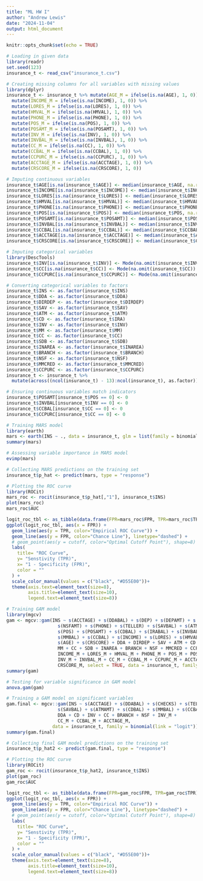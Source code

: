 ```yaml
---
title: "ML HW I"
author: "Andrew Lewis"
date: "2024-11-04"
output: html_document
---
```


```r
knitr::opts_chunk$set(echo = TRUE)
```

```r
# Loading in given data
library(readr)
set.seed(123)
insurance_t <- read_csv("insurance_t.csv")
```

```r
# Creating missing columns for all variables with missing values
library(dplyr)
insurance_t <- insurance_t %>% mutate(AGE_M = ifelse(is.na(AGE), 1, 0)) %>% 
  mutate(INCOME_M = ifelse(is.na(INCOME), 1, 0)) %>% 
  mutate(LORES_M = ifelse(is.na(LORES), 1, 0)) %>% 
  mutate(HMVAL_M = ifelse(is.na(HMVAL), 1, 0)) %>%
  mutate(PHONE_M = ifelse(is.na(PHONE), 1, 0)) %>%
  mutate(POS_M = ifelse(is.na(POS), 1, 0)) %>%
  mutate(POSAMT_M = ifelse(is.na(POSAMT), 1, 0)) %>%
  mutate(INV_M = ifelse(is.na(INV), 1, 0)) %>%
  mutate(INVBAL_M = ifelse(is.na(INVBAL), 1, 0)) %>%
  mutate(CC_M = ifelse(is.na(CC), 1, 0)) %>%
  mutate(CCBAL_M = ifelse(is.na(CCBAL), 1, 0)) %>%
  mutate(CCPURC_M = ifelse(is.na(CCPURC), 1, 0)) %>%
  mutate(ACCTAGE_M = ifelse(is.na(ACCTAGE), 1, 0)) %>%
  mutate(CRSCORE_M = ifelse(is.na(CRSCORE), 1, 0))
```

```r
# Imputing continuous variables
insurance_t$AGE[is.na(insurance_t$AGE)] <- median(insurance_t$AGE, na.rm = TRUE)
insurance_t$INCOME[is.na(insurance_t$INCOME)] <- median(insurance_t$INCOME, na.rm = TRUE)
insurance_t$LORES[is.na(insurance_t$LORES)] <- median(insurance_t$LORES, na.rm = TRUE)
insurance_t$HMVAL[is.na(insurance_t$HMVAL)] <- median(insurance_t$HMVAL, na.rm = TRUE)
insurance_t$PHONE[is.na(insurance_t$PHONE)] <- median(insurance_t$PHONE, na.rm = TRUE)
insurance_t$POS[is.na(insurance_t$POS)] <- median(insurance_t$POS, na.rm = TRUE)
insurance_t$POSAMT[is.na(insurance_t$POSAMT)] <- median(insurance_t$POSAMT, na.rm = TRUE)
insurance_t$INVBAL[is.na(insurance_t$INVBAL)] <- median(insurance_t$INVBAL, na.rm = TRUE)
insurance_t$CCBAL[is.na(insurance_t$CCBAL)] <- median(insurance_t$CCBAL, na.rm = TRUE)
insurance_t$ACCTAGE[is.na(insurance_t$ACCTAGE)] <- median(insurance_t$ACCTAGE, na.rm = TRUE)
insurance_t$CRSCORE[is.na(insurance_t$CRSCORE)] <- median(insurance_t$CRSCORE, na.rm = TRUE)
```

```r
# Imputing categorical variables
library(DescTools)
insurance_t$INV[is.na(insurance_t$INV)] <- Mode(na.omit(insurance_t$INV))
insurance_t$CC[is.na(insurance_t$CC)] <- Mode(na.omit(insurance_t$CC))
insurance_t$CCPURC[is.na(insurance_t$CCPURC)] <- Mode(na.omit(insurance_t$CCPURC))
```

```r
# Converting categorical variables to factors
insurance_t$INS <- as.factor(insurance_t$INS)
insurance_t$DDA <- as.factor(insurance_t$DDA)
insurance_t$DIRDEP <- as.factor(insurance_t$DIRDEP)
insurance_t$SAV <- as.factor(insurance_t$SAV)
insurance_t$ATM <- as.factor(insurance_t$ATM)
insurance_t$CD <- as.factor(insurance_t$IRA)
insurance_t$INV <- as.factor(insurance_t$INV)
insurance_t$MM <- as.factor(insurance_t$MM)
insurance_t$CC <- as.factor(insurance_t$CC)
insurance_t$SDB <- as.factor(insurance_t$SDB)
insurance_t$INAREA <- as.factor(insurance_t$INAREA)
insurance_t$BRANCH <- as.factor(insurance_t$BRANCH)
insurance_t$NSF <- as.factor(insurance_t$NSF)
insurance_t$MMCRED <- as.factor(insurance_t$MMCRED)
insurance_t$CCPURC <- as.factor(insurance_t$CCPURC)
insurance_t <- insurance_t %>%
  mutate(across((ncol(insurance_t) - 13):ncol(insurance_t), as.factor))
```

```r
# Ensuring continuous variables match indicators
insurance_t$POSAMT[insurance_t$POS == 0] <- 0
insurance_t$INVBAL[insurance_t$INV == 0] <- 0
insurance_t$CCBAL[insurance_t$CC == 0] <- 0
insurance_t$CCPURC[insurance_t$CC == 0] <- 0
```

```r
# Training MARS model
library(earth)
mars <- earth(INS ~ ., data = insurance_t, glm = list(family = binomial))
summary(mars)
```

```r
# Assessing variable importance in MARS model
evimp(mars)
```

```r
# Collecting MARS predictions on the training set
insurance_t$p_hat <- predict(mars, type = "response")

# Plotting the ROC curve
library(ROCit)
mars_roc <- rocit(insurance_t$p_hat[,"1"], insurance_t$INS)
plot(mars_roc)
mars_roc$AUC
```

```r
logit_roc_tbl <- as_tibble(data.frame(FPR=mars_roc$FPR, TPR=mars_roc$TPR))
ggplot(logit_roc_tbl, aes(x = FPR)) +
  geom_line(aes(y = TPR, color="Empirical ROC Curve")) +
  geom_line(aes(y = FPR, color="Chance Line"), linetype="dashed") +
  # geom_point(aes(y = cutoff, color="Optimal Cutoff Point"), shape=8) +
  labs(
    title= "ROC Curve", 
    y= "Senstivity (TPR)", 
    x= "1 - Specificity (FPR)",
    color = ""
  ) +
  scale_color_manual(values = c("black", "#D55E00"))+
  theme(axis.text=element_text(size=8),
        axis.title=element_text(size=10),
        legend.text=element_text(size=8))
```

```r
# Training GAM model
library(mgcv)
gam <- mgcv::gam(INS ~ s(ACCTAGE) + s(DDABAL) + s(DEP) + s(DEPAMT) + s(CHECKS) + 
                   s(NSFAMT) + s(PHONE) + s(TELLER) + s(SAVBAL) + s(ATMAMT) + 
                   s(POS) + s(POSAMT) + s(CDBAL) + s(IRABAL) + s(INVBAL) + 
                   s(MMBAL) + s(CCBAL) + s(INCOME) + s(LORES) + s(HMVAL) + 
                   s(AGE) + s(CRSCORE) + DDA + DIRDEP + SAV + ATM + CD + INV + 
                   MM + CC + SDB + INAREA + BRANCH + NSF + MMCRED + CCPURC + AGE_M +
                   INCOME_M + LORES_M + HMVAL_M + PHONE_M + POS_M + POSAMT_M +
                   INV_M + INVBAL_M + CC_M + CCBAL_M + CCPURC_M + ACCTAGE_M +
                   CRSCORE_M, select = TRUE, data = insurance_t, family = binomial(link = "logit"))
summary(gam)
```

```r
# Testing for variable significance in GAM model
anova.gam(gam)
```

```r
# Training a GAM model on significant variables
gam.final <- mgcv::gam(INS ~ s(ACCTAGE) + s(DDABAL) + s(CHECKS) + s(TELLER) + 
                   s(SAVBAL) + s(ATMAMT) + s(CDBAL) + s(MMBAL) + s(CCBAL) + 
                   DDA + CD + INV + CC + BRANCH + NSF + INV_M + 
                   CC_M + CCBAL_M + ACCTAGE_M, 
                 data = insurance_t, family = binomial(link = "logit"))
summary(gam.final)
```

```r
# Collecting final GAM model predictions on the training set
insurance_t$p_hat2 <- predict(gam.final, type = "response")

# Plotting the ROC curve
library(ROCit)
gam_roc <- rocit(insurance_t$p_hat2, insurance_t$INS)
plot(gam_roc)
gam_roc$AUC
```

```r
logit_roc_tbl <- as_tibble(data.frame(FPR=gam_roc$FPR, TPR=gam_roc$TPR))
ggplot(logit_roc_tbl, aes(x = FPR)) +
  geom_line(aes(y = TPR, color="Empirical ROC Curve")) +
  geom_line(aes(y = FPR, color="Chance Line"), linetype="dashed") +
  # geom_point(aes(y = cutoff, color="Optimal Cutoff Point"), shape=8) +
  labs(
    title= "ROC Curve", 
    y= "Senstivity (TPR)", 
    x= "1 - Specificity (FPR)",
    color = ""
  ) +
  scale_color_manual(values = c("black", "#D55E00"))+
  theme(axis.text=element_text(size=8),
        axis.title=element_text(size=10),
        legend.text=element_text(size=8))
```


